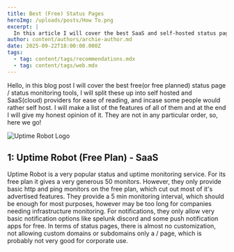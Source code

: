 ```yaml
---
title: Best (Free) Status Pages
heroImg: /uploads/posts/How To.png
excerpt: |
  In this article I will cover the best SaaS and self-hosted status pages
author: content/authors/archie-author.md
date: 2025-09-22T18:00:00.000Z
tags:
  - tag: content/tags/recommendations.mdx
  - tag: content/tags/web.mdx
---
```


Hello, in this blog post I will cover the best free(or free planned) status page / status monitoring tools, I will split these up into self hosted and SaaS(cloud) providers for ease of reading, and incase some people would rather self host. I will make a list of the features of all of them and at the end I will give my honest opinion of it. They are not in any particular order, so, here we go!

![Uptime Robot Logo](/uploads/logos/OIP.webp)

## 1: Uptime Robot (Free Plan) - SaaS

Uptime Robot is a very popular status and uptime monitoring service. For its free plan it gives a very generous 50 monitors. However, they only provide basic http and ping monitors on the free plan, which cut out most of it's advertised features. They provide a 5 min monitoring interval, which should be enough for most purposes, however may be too long for companies needing infrastructure monitoring. For notifications, they only allow very basic notification options like spelunk discord and some push notification apps for free. In terms of status pages, there is almost no customization, not allowing custom domains or subdomains only a / page, which is probably not very good for corporate use.
